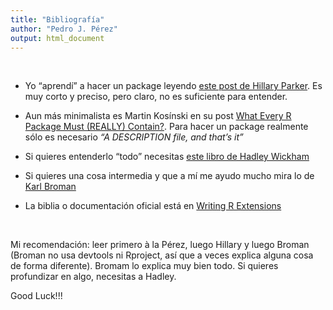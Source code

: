 ```yaml
---
title: "Bibliografía"
author: "Pedro J. Pérez"
output: html_document
---
```


<br>

- Yo "aprendí" a hacer un package leyendo [este post de Hillary Parker](https://hilaryparker.com/2014/04/29/writing-an-r-package-from-scratch/). Es muy corto y preciso, pero claro, no es suficiente para entender.

- Aun más minimalista es Martin Kosínski en su post [What Every R Package Must (REALLY) Contain?](https://www.r-bloggers.com/what-every-r-package-must-really-contain-an-example-on-the-erum2016-package/). Para hacer un package realmente sólo es necesario *"A DESCRIPTION file, and that’s it"*

- Si quieres entenderlo "todo" necesitas [este libro de Hadley Wickham](http://r-pkgs.had.co.nz/)

- Si quieres una cosa intermedia y que a mí me ayudo mucho mira lo de [Karl Broman](http://kbroman.org/pkg_primer/)

- La biblia o documentación oficial está en [Writing R Extensions](https://cran.r-project.org/doc/manuals/r-release/R-exts.html) 


<br>

Mi recomendación: leer primero à la Pérez, luego Hillary y luego Broman (Broman no usa devtools ni Rproject, así que a veces explica alguna cosa de forma diferente). Bromam lo explica muy bien todo. Si quieres profundizar en algo, necesitas a Hadley.


Good Luck!!!
